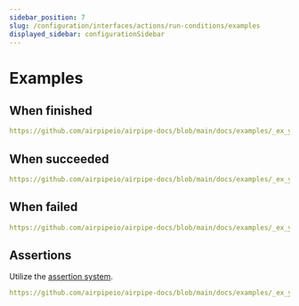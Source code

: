 ```yaml
---
sidebar_position: 7
slug: /configuration/interfaces/actions/run-conditions/examples
displayed_sidebar: configurationSidebar
---
```


# Examples

## When finished

```yml reference title="when_finished"
https://github.com/airpipeio/airpipe-docs/blob/main/docs/examples/_ex_ymls/_workflow/when_finished.yml
```

## When succeeded

```yml reference title="when_succeeded"
https://github.com/airpipeio/airpipe-docs/blob/main/docs/examples/_ex_ymls/_workflow/when_succeeded.yml
```

## When failed

```yml reference title="when_failed"
https://github.com/airpipeio/airpipe-docs/blob/main/docs/examples/_ex_ymls/_workflow/when_failed.yml
```

## Assertions

Utilize the [assertion system](/docs/configuration/interfaces/actions/asserts).

```yml reference title="Assert"
https://github.com/airpipeio/airpipe-docs/blob/main/docs/examples/_ex_ymls/_workflow/workflow_assert.yml
```
